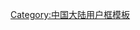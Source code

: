 {{Userbox
|border-c=#ffa500
|border-s=1
|id-c=#ffffff
|info-c=#ffd700
|info-s=10
|id=[[File:Quanzhou Qingyuan Shan 20120301-07.jpg|60px]]
|info=这个用户现在或曾经住在'''[[泉州市]]'''。
}}
<includeonly>[[Category:泉州维基人|{{PAGENAME}}]]</includeonly>
<noinclude>[[Category:中国大陆用户框模板]]</noinclude>